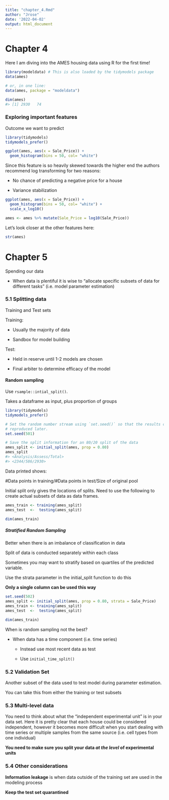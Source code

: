 ```yaml
---
title: "chapter_4.Rmd"
author: "Jrose"
date: '2022-04-02'
output: html_document
---
```


# Chapter 4

Here I am diving into the AMES housing data using R for the first time!

```r
library(modeldata) # This is also loaded by the tidymodels package
data(ames)

# or, in one line:
data(ames, package = "modeldata")

dim(ames)
#> [1] 2930   74
```

### Exploring important features

Outcome we want to predict

```r
library(tidymodels)
tidymodels_prefer()

ggplot(ames, aes(x = Sale_Price)) + 
  geom_histogram(bins = 50, col= "white")

```

Since this feature is so heavily skewed towards the higher end the authors recommend log transforming for two reasons:

-   No chance of predicting a negative price for a house

-   Variance stabilization

```r
ggplot(ames, aes(x = Sale_Price)) + 
  geom_histogram(bins = 50, col= "white") +
  scale_x_log10()
```

```r
ames <- ames %>% mutate(Sale_Price = log10(Sale_Price))
```

Let's look closer at the other features here:

```r
str(ames)
```

# Chapter 5

Spending our data

-   When data is plentiful it is wise to "allocate specific subsets of data for different tasks" (i.e. model parameter estimation)

### 5.1 Splitting data

Training and Test sets

Training:

-   Usually the majority of data

-   Sandbox for model building

Test:

-   Held in reserve until 1-2 models are chosen

-   Final arbiter to determine efficacy of the model

#### Random sampling

Use `rsample::intial_split()`.

Takes a dataframe as input, plus proportion of groups

```r
library(tidymodels)
tidymodels_prefer()

# Set the random number stream using `set.seed()` so that the results can be 
# reproduced later. 
set.seed(501)

# Save the split information for an 80/20 split of the data
ames_split <- initial_split(ames, prop = 0.80)
ames_split
#> <Analysis/Assess/Total>
#> <2344/586/2930>
```

Data printed shows:

#Data points in training/#Data points in test/Size of original pool

Initial split only gives the locations of splits. Need to use the following to create actual subsets of data as data frames.

```r
ames_train <- training(ames_split)
ames_test  <-  testing(ames_split)

dim(ames_train)
```

##### Stratified Random Sampling

Better when there is an imbalance of classification in data

Split of data is conducted separately within each class

Sometimes you may want to stratify based on quartiles of the predicted variable.

Use the strata parameter in the initial_split function to do this

**Only a single column can be used this way**

```r
set.seed(502)
ames_split <- initial_split(ames, prop = 0.80, strata = Sale_Price)
ames_train <- training(ames_split)
ames_test  <-  testing(ames_split)

dim(ames_train)

```

When is random sampling not the best?

-   When data has a time component (i.e. time series)

    -   Instead use most recent data as test

    -   Use `initial_time_split()`

### 5.2 Validation Set

Another subset of the data used to test model during parameter estimation.

You can take this from either the training or test subsets

### 5.3 Multi-level data

You need to think about what the "independent experimental unit" is in your data set. Here it is pretty clear that each house could be considered independent, however it becomes more difficult when you start dealing with time series or multiple samples from the same source (i.e. cell types from one individual)

**You need to make sure you split your data *at the level* of experimental units**

### 5.4 Other considerations

**Information leakage** is when data outside of the training set are used in the modeling process

**Keep the test set quarantined**
